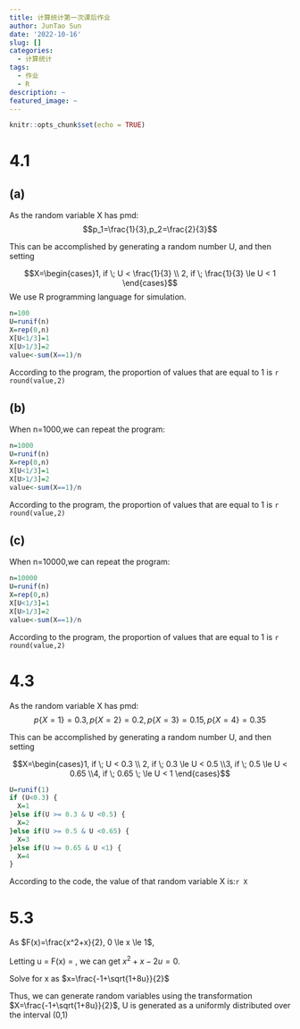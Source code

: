 ```yaml
---
title: 计算统计第一次课后作业
author: JunTao Sun
date: '2022-10-16'
slug: []
categories:
  - 计算统计
tags:
  - 作业
  - R
description: ~
featured_image: ~
---
```


```r
knitr::opts_chunk$set(echo = TRUE)
```

# 4.1

## (a)

As the random variable X has pmd:$$p_1=\frac{1}{3},p_2=\frac{2}{3}$$

This can be accomplished by generating a random number U, and then setting

$$X=\begin{cases}1, if \; U < \frac{1}{3} \\ 2, if \; \frac{1}{3} \le U < 1 \end{cases}$$
We use R programming language for simulation.

```r
n=100
U=runif(n)
X=rep(0,n)
X[U<1/3]=1
X[U>1/3]=2
value<-sum(X==1)/n
```

According to the program, the proportion of values that are equal to 1 is `r round(value,2)`

## (b)

When n=1000,we can repeat the program:
```r
n=1000
U=runif(n)
X=rep(0,n)
X[U<1/3]=1
X[U>1/3]=2
value<-sum(X==1)/n
```

According to the program, the proportion of values that are equal to 1 is `r round(value,2)`

## (c)

When n=10000,we can repeat the program:
```r
n=10000
U=runif(n)
X=rep(0,n)
X[U<1/3]=1
X[U>1/3]=2
value<-sum(X==1)/n
```

According to the program, the proportion of values that are equal to 1 is `r round(value,2)`

# 4.3

As the random variable X has pmd:$$p\{X=1\}=0.3,p\{X=2\}=0.2,p\{X=3\}=0.15,p\{X=4\}=0.35$$

This can be accomplished by generating a random number U, and then setting

$$X=\begin{cases}1, if \; U < 0.3 \\ 2, if \; 0.3 \le U < 0.5 \\3, if \; 0.5 \le U < 0.65 \\4, if \; 0.65 \; \le U < 1 \end{cases}$$

```r
U=runif(1)
if (U<0.3) {
  X=1
}else if(U >= 0.3 & U <0.5) {
  X=2
}else if(U >= 0.5 & U <0.65) {
  X=3
}else if(U >= 0.65 & U <1) {
  X=4
}
```
According to the code, the value of that random variable X is:`r X`

# 5.3

As $F(x)=\frac{x^2+x}{2}, 0 \le x \le 1$,

Letting u = F(x) = \frac{x^2+x}{2}, we can get $x^2+x-2u=0$.

Solve for x as $x=\frac{-1+\sqrt{1+8u}}{2}$

Thus, we can generate random variables using the transformation $X=\frac{-1+\sqrt{1+8u}}{2}$, U is generated as a uniformly distributed over the interval (0,1)